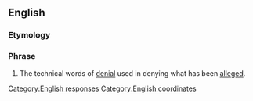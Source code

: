 ==English==

===Etymology===
{{etyl|la|en}} {{m|la|absque||without}} {{m|la|hoc||this}}

===Phrase===
{{en-phrase|[[absque]] [[hoc]]}}

# {{lb|en|legal}} The technical words of [[denial]] used in denying what has been [[alleged]].

[[Category:English responses]]
[[Category:English coordinates]]